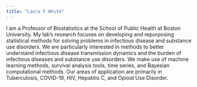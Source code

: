 ```yaml
---
title: "Laura F White"
---
```


I am a Professor of Biostatistics at the School of Public Health at Boston University. My lab's research focuses on developing and repurposing statistical methods for solving problems in infectious disease and substance use disorders. We are particularly interested in methods to better understand infectious disease transmission dynamics and the burden of infectious diseases and substance use disorders. We make use of machine learning methods, survival analysis tools, time series, and Bayesian computational methods. Our areas of application are primarily in Tuberculosis, COVID-19, HIV, Hepatitis C, and Opioid Use Disorder.